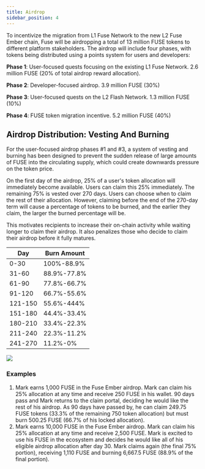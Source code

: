 ```yaml
---
title: Airdrop
sidebar_position: 4
---
```


To incentivize the migration from L1 Fuse Network to the new L2 Fuse Ember chain, Fuse will be airdropping a total of 13 million FUSE tokens to different platform stakeholders. The airdrop will include four phases, with tokens being distributed using a points system for users and developers:

**Phase 1**: User-focused quests focusing on the existing L1 Fuse Network. 2.6 million FUSE (20% of total airdrop reward allocation).

**Phase 2**: Developer-focused airdrop. 3.9 million FUSE (30%)

**Phase 3**: User-focused quests on the L2 Flash Network. 1.3 million FUSE (10%)

**Phase 4**: FUSE token migration incentive. 5.2 million FUSE (40%)

## Airdrop Distribution: Vesting And Burning

For the user-focused airdrop phases #1 and #3, a system of vesting and burning has been designed to prevent the sudden release of large amounts of FUSE into the circulating supply, which could create downwards pressure on the token price.

On the first day of the airdrop, 25% of a user's token allocation will immediately become available. Users can claim this 25% immediately. The remaining 75% is vested over 270 days. Users can choose when to claim the rest of their allocation. However, claiming before the end of the 270-day term will cause a percentage of tokens to be burned, and the earlier they claim, the larger the burned percentage will be.

This motivates recipients to increase their on-chain activity while waiting longer to claim their airdrop. It also penalizes those who decide to claim their airdrop before it fully matures.

| Day     | Burn Amount |
| ------- | ----------- |
| 0-30    | 100%-88.9%  |
| 31-60   | 88.9%-77.8% |
| 61-90   | 77.8%-66.7% |
| 91-120  | 66.7%-55.6% |
| 121-150 | 55.6%-444%  |
| 151-180 | 44.4%-33.4% |
| 180-210 | 33.4%-22.3% |
| 211-240 | 22.3%-11.2% |
| 241-270 | 11.2%-0%    |

![](/img/Burnchart.png)

### Examples

1. Mark earns 1,000 FUSE in the Fuse Ember airdrop. Mark can claim his 25% allocation at any time and receive 250 FUSE in his wallet. 90 days pass and Mark returns to the claim portal, deciding he would like the rest of his airdrop. As 90 days have passed by, he can claim 249.75 FUSE tokens (33.3% of the remaining 750 token allocation) but must burn 500.25 FUSE (66.7% of his locked allocation).
2. Mark earns 10,000 FUSE in the Fuse Ember airdrop. Mark can claim his 25% allocation at any time and receive 2,500 FUSE. Mark is excited to use his FUSE in the ecosystem and decides he would like all of his eligible airdrop allocation after day 30. Mark claims again (the final 75% portion), receiving 1,110 FUSE and burning 6,667.5 FUSE (88.9% of the final portion).
